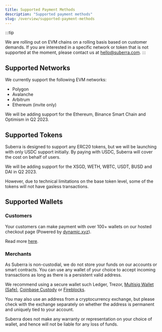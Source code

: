 ```yaml
---
title: Supported Payment Methods
description: "Supported payment methods"
slug: /overview/supported-payment-methods
---
```


:::tip

We are rolling out on EVM chains on a rolling basis based on customer demands. If you are interested in a specific network or token that is not supported at the moment, please contact us at hello@suberra.com.
:::

## Supported Networks

We currently support the following EVM networks:

- Polygon
- Avalanche
- Arbitrum
- Ethereum (invite only)

We will be adding support for the Ethereum, Binance Smart Chain and Optimism in Q2 2023.

## Supported Tokens

Suberra is designed to support any ERC20 tokens, but we will be launching with only USDC support initially. By paying with USDC, Suberra will cover the cost on behalf of users.

We will be adding support for the XSGD, WETH, WBTC, USDT, BUSD and DAI in Q2 2023.

However, due to technical limitations on the base token level, some of the tokens will not have gasless transactions.

## Supported Wallets

### Customers

Your customers can make payment with over 100+ wallets on our hosted checkout page (Powered by [dynamic.xyz](dynamic.xyz)).

Read more [here](https://medium.com/suberra/accept-crypto-payments-from-over-100-wallets-easily-bbcacc7af9ff).

### Merchants

As Suberra is non-custodial, we do not store your funds on our accounts or smart contracts. You can use any wallet of your choice to accept incoming transactions as long as there is a persistent valid address.

We recommend using a secure wallet such Ledger, Trezor, [Multisig Wallet (Safe)](safe.global), [Coinbase Custody](https://www.coinbase.com/prime/custody) or [Fireblocks](fireblocks.com).

You may also use an address from a cryptocurrency exchange, but please check with the exchange separately on whether the address is permanent and uniquely tied to your account.

Suberra does not make any warranty or representation on your choice of wallet, and hence will not be liable for any loss of funds.
